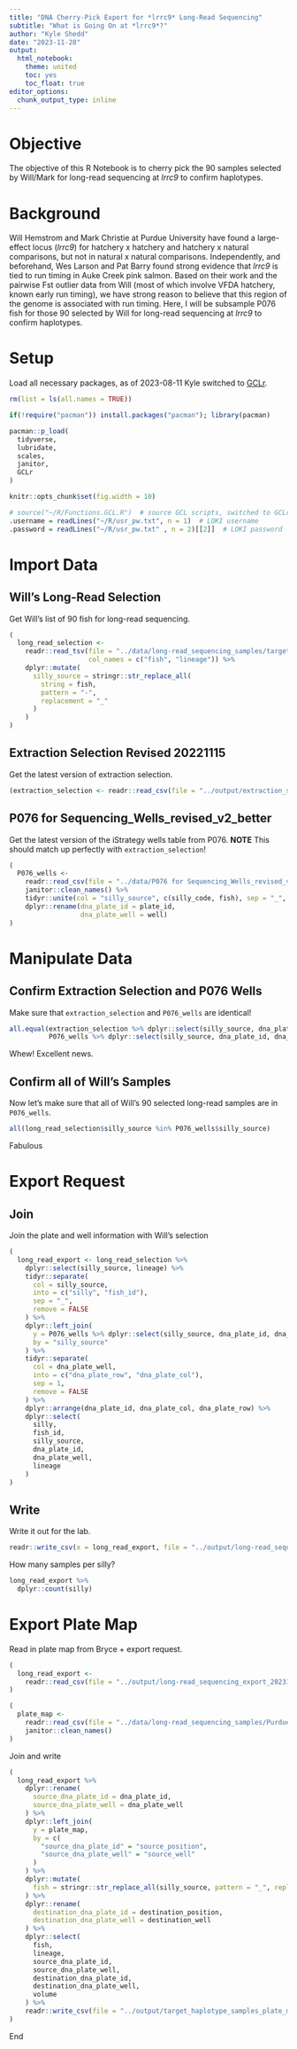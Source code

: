 ```yaml
---
title: "DNA Cherry-Pick Export for *lrrc9* Long-Read Sequencing"
subtitle: "What is Going On at *lrrc9*?"
author: "Kyle Shedd"
date: "2023-11-28"
output:
  html_notebook:
    theme: united
    toc: yes
    toc_float: true
editor_options: 
  chunk_output_type: inline
---
```


# Objective

The objective of this R Notebook is to cherry pick the 90 samples selected by Will/Mark for long-read sequencing at *lrrc9* to confirm haplotypes. 

# Background

Will Hemstrom and Mark Christie at Purdue University have found a large-effect locus (*lrrc9*) for hatchery x hatchery and hatchery x natural comparisons, but not in natural x natural comparisons. Independently, and beforehand, Wes Larson and Pat Barry found strong evidence that *lrrc9* is tied to run timing in Auke Creek pink salmon. Based on their work and the pairwise Fst outlier data from Will (most of which involve VFDA hatchery, known early run timing), we have strong reason to believe that this region of the genome is associated with run timing. Here, I will be subsample P076 fish for those 90 selected by Will for long-read sequencing at *lrrc9* to confirm haplotypes.

# Setup

Load all necessary packages, as of 2023-08-11 Kyle switched to [GCLr](https://github.com/commfish/GCLr).
```r
rm(list = ls(all.names = TRUE))

if(!require("pacman")) install.packages("pacman"); library(pacman)

pacman::p_load(
  tidyverse,
  lubridate,
  scales,
  janitor,
  GCLr
)

knitr::opts_chunk$set(fig.width = 10)

# source("~/R/Functions.GCL.R")  # source GCL scripts, switched to GCLr package
.username = readLines("~/R/usr_pw.txt", n = 1)  # LOKI username
.password = readLines("~/R/usr_pw.txt" , n = 2)[[2]]  # LOKI password
```

# Import Data

## Will's Long-Read Selection

Get Will's list of 90 fish for long-read sequencing.
```r
(
  long_read_selection <-
    readr::read_tsv(file = "../data/long-read_sequencing_samples/target_haplotype_samples.txt",
                    col_names = c("fish", "lineage")) %>%
    dplyr::mutate(
      silly_source = stringr::str_replace_all(
        string = fish,
        pattern = "-",
        replacement = "_"
      )
    )
)
```

## Extraction Selection Revised 20221115

Get the latest version of extraction selection.
```r
(extraction_selection <- readr::read_csv(file = "../output/extraction_selection_revised_20221115.csv"))
```

## P076 for Sequencing_Wells_revised_v2_better

Get the latest version of the iStrategy wells table from P076.
**NOTE** This should match up perfectly with `extraction_selection`!
```r
(
  P076_wells <-
    readr::read_csv(file = "../data/P076 for Sequencing_Wells_revised_v2_better.csv") %>% 
    janitor::clean_names() %>% 
    tidyr::unite(col = "silly_source", c(silly_code, fish), sep = "_", remove = FALSE) %>% 
    dplyr::rename(dna_plate_id = plate_id,
                  dna_plate_well = well)
)
```

# Manipulate Data

## Confirm Extraction Selection and P076 Wells

Make sure that `extraction_selection` and `P076_wells` are identical!
```r
all.equal(extraction_selection %>% dplyr::select(silly_source, dna_plate_id, dna_plate_well),
          P076_wells %>% dplyr::select(silly_source, dna_plate_id, dna_plate_well))
```

Whew! Excellent news.

## Confirm all of Will's Samples

Now let's make sure that all of Will's 90 selected long-read samples are in `P076_wells`.
```r
all(long_read_selection$silly_source %in% P076_wells$silly_source)
```

Fabulous

# Export Request

## Join

Join the plate and well information with Will's selection
```r
(
  long_read_export <- long_read_selection %>%
    dplyr::select(silly_source, lineage) %>%
    tidyr::separate(
      col = silly_source,
      into = c("silly", "fish_id"),
      sep = "_",
      remove = FALSE
    ) %>%
    dplyr::left_join(
      y = P076_wells %>% dplyr::select(silly_source, dna_plate_id, dna_plate_well),
      by = "silly_source"
    ) %>%
    tidyr::separate(
      col = dna_plate_well,
      into = c("dna_plate_row", "dna_plate_col"),
      sep = 1,
      remove = FALSE
    ) %>%
    dplyr::arrange(dna_plate_id, dna_plate_col, dna_plate_row) %>%
    dplyr::select(
      silly,
      fish_id,
      silly_source,
      dna_plate_id,
      dna_plate_well,
      lineage
    )
)
```

## Write

Write it out for the lab.
```r
readr::write_csv(x = long_read_export, file = "../output/long-read_sequencing_export_20231128.csv")
```

How many samples per silly?
```r
long_read_export %>% 
  dplyr::count(silly)
```

# Export Plate Map

Read in plate map from Bryce + export request.
```r
(
  long_read_export <-
    readr::read_csv(file = "../output/long-read_sequencing_export_20231128.csv")
)

(
  plate_map <-
    readr::read_csv(file = "../data/long-read_sequencing_samples/Purdue_export_113023.csv") %>% 
    janitor::clean_names()
)
```

Join and write
```r
(
  long_read_export %>%
    dplyr::rename(
      source_dna_plate_id = dna_plate_id,
      source_dna_plate_well = dna_plate_well
    ) %>%
    dplyr::left_join(
      y = plate_map,
      by = c(
        "source_dna_plate_id" = "source_position",
        "source_dna_plate_well" = "source_well"
      )
    ) %>%
    dplyr::mutate(
      fish = stringr::str_replace_all(silly_source, pattern = "_", replacement = "-")
    ) %>%
    dplyr::rename(
      destination_dna_plate_id = destination_position,
      destination_dna_plate_well = destination_well
    ) %>%
    dplyr::select(
      fish,
      lineage,
      source_dna_plate_id,
      source_dna_plate_well,
      destination_dna_plate_id,
      destination_dna_plate_well,
      volume
    ) %>%
    readr::write_csv(file = "../output/target_haplotype_samples_plate_map.csv")
)
```

End
